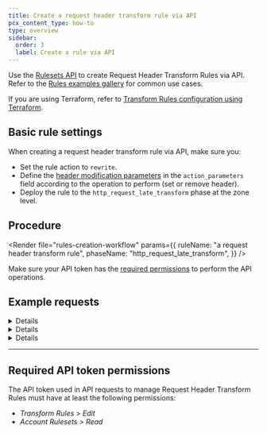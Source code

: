 ```yaml
---
title: Create a request header transform rule via API
pcx_content_type: how-to
type: overview
sidebar:
  order: 3
  label: Create a rule via API
---
```



Use the [Rulesets API](/ruleset-engine/rulesets-api/) to create Request Header Transform Rules via API. Refer to the [Rules examples gallery](/rules/transform/examples/?operation=Request+modification) for common use cases.

If you are using Terraform, refer to [Transform Rules configuration using Terraform](/terraform/additional-configurations/transform-rules/#create-a-request-header-transform-rule).

## Basic rule settings

When creating a request header transform rule via API, make sure you:

- Set the rule action to `rewrite`.
- Define the [header modification parameters](/rules/transform/request-header-modification/reference/parameters/) in the `action_parameters` field according to the operation to perform (set or remove header).
- Deploy the rule to the `http_request_late_transform` phase at the zone level.

## Procedure

<Render
	file="rules-creation-workflow"
	params={{
		ruleName: "a request header transform rule",
		phaseName: "http_request_late_transform",
	}}
/>

Make sure your API token has the [required permissions](#required-api-token-permissions) to perform the API operations.

## Example requests

<Details header="Example: Add an HTTP request header with a static value">

The following example sets the rules of an existing phase ruleset (`$RULESET_ID`) to a single request header transform rule — adding an HTTP request header with a static value — using the [Update a zone ruleset](/api/resources/rulesets/methods/update/) operation. The response will contain the complete definition of the ruleset you updated.

<APIRequest
	path="/zones/{zone_id}/rulesets/{ruleset_id}"
	method="PUT"
	json={{
		rules: [
			{
				ref: "add_header_source",
				expression: '(starts_with(http.request.uri.path, "/en/"))',
				description: "My first request header transform rule",
				action: "rewrite",
				action_parameters: {
					headers: {
						"X-Source": {
							operation: "set",
							value: "Cloudflare",
						},
					},
				},
			},
		],
	}}
/>

```json output
{
	"result": {
		"id": "<RULESET_ID>",
		"name": "Zone-level Late Transform Ruleset",
		"description": "Zone-level ruleset that will execute Late Transform Rules.",
		"kind": "zone",
		"version": "2",
		"rules": [
			{
				"ref": "add_header_source",
				"id": "<RULE_ID>",
				"version": "1",
				"action": "rewrite",
				"action_parameters": {
					"headers": {
						"X-Source": {
							"operation": "set",
							"value": "Cloudflare"
						}
					}
				},
				"expression": "(starts_with(http.request.uri.path, \"/en/\"))",
				"description": "My first request header transform rule",
				"last_updated": "2021-04-14T14:42:04.219025Z",
				"ref": "<RULE_REF>"
			}
		],
		"last_updated": "2021-04-14T14:42:04.219025Z",
		"phase": "http_request_late_transform"
	},
	"success": true,
	"errors": [],
	"messages": []
}
```

<Render file="terraform-use-ref-field" params={{ addDocsLocation: true }} />

</Details>

<Details header="Example: Add an HTTP request header with a dynamic value">

The following example sets the rules of an existing phase ruleset (`$RULESET_ID`) to a single request header transform rule — adding an HTTP request header with a dynamic value — using the [Update a zone ruleset](/api/resources/rulesets/methods/update/) operation. The response will contain the complete definition of the ruleset you updated.

<APIRequest
	path="/zones/{zone_id}/rulesets/{ruleset_id}"
	method="PUT"
	json={{
		rules: [
			{
				ref: "add_header_bot_score",
				expression: '(starts_with(http.request.uri.path, "/en/"))',
				description: "My first request header transform rule",
				action: "rewrite",
				action_parameters: {
					headers: {
						"X-Bot-Score": {
							operation: "set",
							expression: "to_string(cf.bot_management.score)",
						},
					},
				},
			},
		],
	}}
/>

```json output
{
	"result": {
		"id": "<RULESET_ID>",
		"name": "Zone-level Late Transform Ruleset",
		"description": "Zone-level ruleset that will execute Late Transform Rules.",
		"kind": "zone",
		"version": "2",
		"rules": [
			{
				"ref": "add_header_bot_score",
				"id": "<RULE_ID>",
				"version": "1",
				"action": "rewrite",
				"action_parameters": {
					"headers": {
						"X-Bot-Score": {
							"operation": "set",
							"expression": "to_string(cf.bot_management.score)"
						}
					}
				},
				"expression": "(starts_with(http.request.uri.path, \"/en/\"))",
				"description": "My first request header transform rule",
				"last_updated": "2021-04-14T14:42:04.219025Z",
				"ref": "<RULE_REF>"
			}
		],
		"last_updated": "2021-04-14T14:42:04.219025Z",
		"phase": "http_request_late_transform"
	},
	"success": true,
	"errors": [],
	"messages": []
}
```

<Render file="terraform-use-ref-field" params={{ addDocsLocation: true }} />

</Details>

<Details header="Example: Remove an HTTP request header">

The following example sets the rules of an existing phase ruleset (`$RULESET_ID`) to a single request header transform rule — removing an HTTP request header — using the [Update a zone ruleset](/api/resources/rulesets/methods/update/). The response will contain the complete definition of the ruleset you updated.

<APIRequest
	path="/zones/{zone_id}/rulesets/{ruleset_id}"
	method="PUT"
	json={{
		rules: [
			{
				ref: "remove_header_cf_connecting_ip",
				expression: '(starts_with(http.request.uri.path, "/en/"))',
				description: "My first request header transform rule",
				action: "rewrite",
				action_parameters: {
					headers: {
						"cf-connecting-ip": {
							operation: "remove",
						},
					},
				},
			},
		],
	}}
/>

```json output
{
	"result": {
		"id": "<RULESET_ID>",
		"name": "Zone-level Late Transform Ruleset",
		"description": "Zone-level ruleset that will execute Late Transform Rules.",
		"kind": "zone",
		"version": "2",
		"rules": [
			{
				"ref": "remove_header_cf_connecting_ip",
				"id": "<RULE_ID>",
				"version": "1",
				"action": "rewrite",
				"action_parameters": {
					"headers": {
						"cf-connecting-ip": {
							"operation": "remove"
						}
					}
				},
				"expression": "(starts_with(http.request.uri.path, \"/en/\"))",
				"description": "My first request header transform rule",
				"last_updated": "2021-04-14T14:42:04.219025Z",
				"ref": "<RULE_REF>"
			}
		],
		"last_updated": "2021-04-14T14:42:04.219025Z",
		"phase": "http_request_late_transform"
	},
	"success": true,
	"errors": [],
	"messages": []
}
```

<Render file="terraform-use-ref-field" params={{ addDocsLocation: true }} />

</Details>

---

## Required API token permissions

The API token used in API requests to manage Request Header Transform Rules must have at least the following permissions:

- _Transform Rules_ > _Edit_
- _Account Rulesets_ > _Read_
